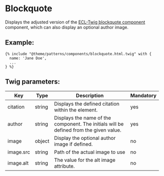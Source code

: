 # Blockquote

Displays the adjusted version of the [ECL-Twig blockquote component](https://www.npmjs.com/package/@ecl-twig/ec-component-blockquote) component, which can also display an optional author image.

## Example:

```
{% include "@theme/patterns/components/blockquote.html.twig" with {
  name: 'Jane Doe',
  ...
} %}
```

## Twig parameters:

| Key       | Type   | Description                                                                            | Mandatory |
| --------- | ------ | -------------------------------------------------------------------------------------- | --------- |
| citation  | string | Displays the defined citation within the element.                                      | yes       |
| author    | string | Displays the name of the component. The initials will be defined from the given value. | yes       |
| image     | object | Display the optional author image if defined.                                          | no        |
| image.src | string | Path of the actual image to use                                                        | no        |
| image.alt | string | The value for the alt image attribute.                                                 | no        |
